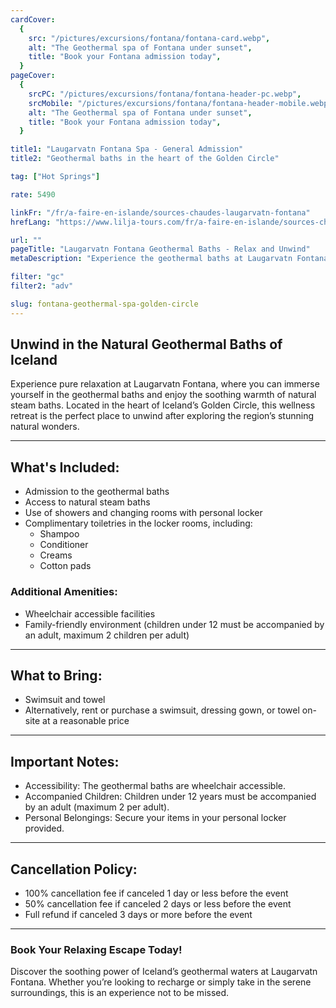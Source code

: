 ```yaml
---
cardCover:
  {
    src: "/pictures/excursions/fontana/fontana-card.webp",
    alt: "The Geothermal spa of Fontana under sunset",
    title: "Book your Fontana admission today",
  }
pageCover:
  {
    srcPC: "/pictures/excursions/fontana/fontana-header-pc.webp",
    srcMobile: "/pictures/excursions/fontana/fontana-header-mobile.webp",
    alt: "The Geothermal spa of Fontana under sunset",
    title: "Book your Fontana admission today",
  }

title1: "Laugarvatn Fontana Spa - General Admission"
title2: "Geothermal baths in the heart of the Golden Circle"

tag: ["Hot Springs"]

rate: 5490

linkFr: "/fr/a-faire-en-islande/sources-chaudes-laugarvatn-fontana"
hrefLang: "https://www.lilja-tours.com/fr/a-faire-en-islande/sources-chaudes-laugarvatn-fontana"

url: ""
pageTitle: "Laugarvatn Fontana Geothermal Baths - Relax and Unwind"
metaDescription: "Experience the geothermal baths at Laugarvatn Fontana. Enjoy steam baths, changing rooms, and relaxation in the heart of Iceland."

filter: "gc"
filter2: "adv"

slug: fontana-geothermal-spa-golden-circle
---
```


## Unwind in the Natural Geothermal Baths of Iceland

Experience pure relaxation at Laugarvatn Fontana, where you can immerse yourself in the geothermal baths and enjoy the soothing warmth of natural steam baths. Located in the heart of Iceland’s Golden Circle, this wellness retreat is the perfect place to unwind after exploring the region’s stunning natural wonders.

---

## What's Included:

- Admission to the geothermal baths
- Access to natural steam baths
- Use of showers and changing rooms with personal locker
- Complimentary toiletries in the locker rooms, including:
  - Shampoo
  - Conditioner
  - Creams
  - Cotton pads

### Additional Amenities:

- Wheelchair accessible facilities
- Family-friendly environment (children under 12 must be accompanied by an adult, maximum 2 children per adult)

---

## What to Bring:

- Swimsuit and towel
- Alternatively, rent or purchase a swimsuit, dressing gown, or towel on-site at a reasonable price

---

## Important Notes:

- Accessibility: The geothermal baths are wheelchair accessible.
- Accompanied Children: Children under 12 years must be accompanied by an adult (maximum 2 per adult).
- Personal Belongings: Secure your items in your personal locker provided.

---

## Cancellation Policy:

- 100% cancellation fee if canceled 1 day or less before the event
- 50% cancellation fee if canceled 2 days or less before the event
- Full refund if canceled 3 days or more before the event

---

### Book Your Relaxing Escape Today!

Discover the soothing power of Iceland’s geothermal waters at Laugarvatn Fontana. Whether you’re looking to recharge or simply take in the serene surroundings, this is an experience not to be missed.

<script
  type="text/javascript"
  src="https://widgets.bokun.io/assets/javascripts/apps/build/BokunWidgetsLoader.js?bookingChannelUUID=97236c68-b945-4a96-8587-660bdc4c45fd"
  async
></script>

<div
  class="bokunWidget"
  data-src="https://widgets.bokun.io/online-sales/97236c68-b945-4a96-8587-660bdc4c45fd/experience-calendar/5943"
></div>
